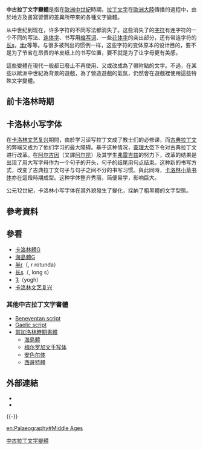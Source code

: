 '''中古拉丁文字變體'''是指在[[歐洲|歐洲]][[中世紀|中世紀]]時期，[[拉丁文字|拉丁文字]]在[[歐洲大陸|歐洲大陸]]傳播的過程中，由於地方及書寫習慣的差異所帶來的各種文字變體。

从中世纪到现在，许多字符的不同写法都消失了。这些消失了的[[字符|字符]]有连字符的一个不同的写法、[[连体字|连体字]]、书写用[[缩写词|缩写词]]、一些[[花体字|花体字]]的突出部分，还有带连字符的[[长s|长s]]，[[半r|半r]]等等。与很多被列出的惯例一样，这些字符的变体原本的设计目的，要不是为了节省在昂贵的羊皮纸上的书写位置，要不就是为了让字母更有美感。

這些變體在現代一般都已廢止不再使用、又或改成為了帶附點的文字。不過，在某些以歐洲中世紀為背景的遊戲，為了營造遊戲的氣氛，仍然會在遊戲裡使用這些特殊文字變體。

== 前卡洛林時期 ==
{{main|前加洛林時期書體}}

== 卡洛林小写字体 ==
{{main|卡洛林小草书体}}

在[[卡洛林文艺复兴|卡洛林文艺复兴]]期間，由於学习读写拉丁文成了教士们的必修课，而[[古典拉丁文|古典拉丁文]]的弊端又成为了他们学习的最大障碍。基于这种情况，[[查理大帝|查理大帝]]下令对古典拉丁文进行改革。在[[阿尔古因|阿尔古因]]（又譯[[阿尔昆|阿尔昆]]）及其学生[[弗雷吉兹|弗雷吉兹]]的努力下，改革的结果是出现了用大写字母作为一个句子的开头，句子的结尾用句点结束。这种新的书写方式，改变了古典拉丁文句子与句子之间不分的书写习惯。與此同時，[[卡洛林小草书体|卡洛林小草书体]]亦在這段時期成型。这种字体整齐秀丽，简便易学，影响巨大。

公元12世紀，卡洛林小写字体在其外貌發生了變化，採納了粗黑體的文字型態。

== 參考資料 ==
{{reflist}}

== 參看 ==
* [[卡洛林體G|卡洛林體G]]
* [[海島體G|海島體G]]
* [[半r|半r]]（{{Unicode|ꝛ}}, r rotunda）
* [[长s|长s]]（{{Unicode|ſ}}, long s）
* [[Ȝ|Ȝ]]（yogh）
* [[卡洛林文艺复兴|卡洛林文艺复兴]]

=== 其他中古拉丁文字書體 ===
*[[Beneventan_script|Beneventan script]]
*[[Gaelic_script|Gaelic script]]
* [[前加洛林時期書體|前加洛林時期書體]]
**[[海島體|海島體]]
**[[梅尔罗加文手写体|梅尔罗加文手写体]]
**[[安色尔体|安色尔体]]
**[[西哥特體|西哥特體]]

== 外部連結 ==
* {{cite web |url=http://gerry.lamost.org/blog/?p=90 |publisher=雲居部落格 |title=英文书法 |date=2008-02-26 |accessdate=2010-07-25 |language=zh-hans |archive-date=2020-11-04 |archive-url=https://web.archive.org/web/20201104064118/http://gerry.lamost.org/blog/?p=90 |dead-url=no }}
* {{cite web |url=http://www.english.cam.ac.uk/ceres/ehoc/ |title_zh=剑桥中世纪(1500-1700)英语书法在线课程 |title=English Handwriting 1500-1700: An online course |accessdate=2010-07-25 |language=en |archive-date=2020-11-17 |archive-url=https://web.archive.org/web/20201117155905/https://www.english.cam.ac.uk/ceres/ehoc/ |dead-url=no }}
{{-}}
{{Latin alphabet}}

[[Category:中古拉丁文字變體|]]

[[en:Palaeography#Middle_Ages|en:Palaeography#Middle Ages]]